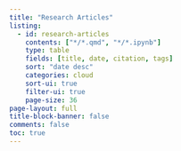 ```yaml
---
title: "Research Articles"
listing:
  - id: research-articles
    contents: ["*/*.qmd", "*/*.ipynb"]
    type: table
    fields: [title, date, citation, tags]
    sort: "date desc"
    categories: cloud
    sort-ui: true
    filter-ui: true
    page-size: 36     
page-layout: full
title-block-banner: false
comments: false
toc: true
---
```


::: {#research-articles}
:::